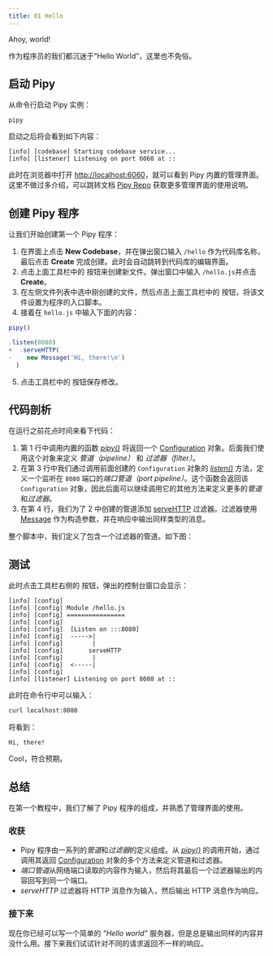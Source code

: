 ```yaml
---
title: 01 Hello
---
```



Ahoy, world!

作为程序员的我们都沉迷于“Hello World”，这里也不免俗。

## 启动 Pipy

从命令行启动 Pipy 实例：

```shell
pipy
```

启动之后将会看到如下内容：

```
[info] [codebase] Starting codebase service...
[info] [listener] Listening on port 6060 at ::
```

此时在浏览器中打开 [http://localhost:6060](http://localhost:6060)，就可以看到 Pipy 内置的管理界面。这里不做过多介绍，可以跳转文档 [Pipy Repo](https://flomesh-io.github.io/operating/repo/) 获取更多管理界面的使用说明。

## 创建 Pipy 程序

让我们开始创建第一个 Pipy 程序：

1. 在界面上点击 **New Codebase**，并在弹出窗口输入 `/hello` 作为代码库名称，最后点击 **Create** 完成创建。此时会自动跳转到代码库的编辑界面。
2. 点击上面工具栏中的 <PlusIcon/> 按钮来创建新文件。弹出窗口中输入 `/hello.js`并点击 **Create**。
3. 在左侧文件列表中选中刚创建的文件，然后点击上面工具栏中的 <FlagIcon/> 按钮，将该文件设置为程序的入口脚本。
4. 接着在 `hello.js` 中输入下面的内容：
    
```js
pipy()

.listen(8080)
+  .serveHTTP(
-    new Message('Hi, there!\n')
  )
```
5. 点击工具栏中的 <SaveIcon/> 按钮保存修改。    

## 代码剖析

在运行之前花点时间来看下代码：

1. 第 1 行中调用内置的函数 [_pipy()_](/reference/api/pipy) 将返回一个 [Configuration](/reference/api/Configuration) 对象。后面我们使用这个对象来定义 *管道（pipeline）* 和 *过滤器（filter）*。
2. 在第 3 行中我们通过调用前面创建的 `Configuration` 对象的 [_listen()_](/reference/api/Configuration/listen) 方法，定义一个监听在 `8080` 端口的*端口管道（port pipeline）*。这个函数会返回该 `Configuration` 对象，因此后面可以继续调用它的其他方法来定义更多的*管道*和*过滤器*。
3. 在第 4 行，我们为了 2 中创建的管道添加 [serveHTTP](/reference/api/classes/Configuration/serveHTTP) 过滤器。过滤器使用 [Message](/reference/api/classes/Message) 作为构造参数，并在响应中输出同样类型的消息。

整个脚本中，我们定义了包含一个过滤器的管道。如下图：

<div style="text-align: center">
  <SvgHelloPipeline/>
</div>

## 测试

此时点击工具栏右侧的 <PlayIcon/> 按钮，弹出的控制台窗口会显示：

```
[info] [config]
[info] [config] Module /hello.js
[info] [config] ================
[info] [config]
[info] [config]  [Listen on :::8080]
[info] [config]  ----->|
[info] [config]        |
[info] [config]       serveHTTP
[info] [config]        |
[info] [config]  <-----|
[info] [config]  
[info] [listener] Listening on port 8080 at ::
```

此时在命令行中可以输入：

```sh
curl localhost:8080
```

将看到：

```
Hi, there!
```

Cool，符合预期。

## 总结

在第一个教程中，我们了解了 Pipy 程序的组成，并熟悉了管理界面的使用。

### 收获

* Pipy 程序由一系列的*管道*和*过滤器*的定义组成。从 [_pipy()_](/reference/api/pipy) 的调用开始，通过调用其返回 [Configuration](/reference/api/Configuration) 对象的多个方法来定义管道和过滤器。
* *端口管道*从网络端口读取的内容作为输入，然后将其最后一个过滤器输出的内容回写到同一个端口。
* *serveHTTP* 过滤器将 HTTP 消息作为输入，然后输出 HTTP 消息作为响应。

### 接下来

现在你已经可以写一个简单的 *“Hello world”* 服务器，但是总是输出同样的内容并没什么用。接下来我们试试针对不同的请求返回不一样的响应。